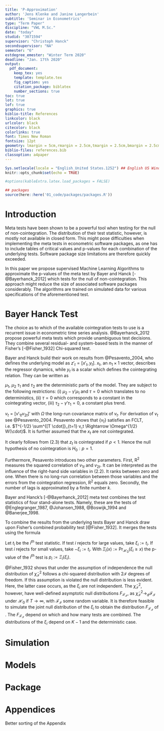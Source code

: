 ```yaml
---
title: 'P-Approximation'
author: 'Jens Klenke and Janine Langerbein'
subtitle: 'Seminar in Econometrics'
type: "Term Paper"
discipline: "VWL M.Sc."
date: "today"
studid: "3071594"
supervisor: "Christoph Hanck"
secondsupervisor: "NA"
semester: "6"
estdegree_emester: "Winter Term 2020"
deadline: "Jan. 17th 2020"
output:
  pdf_document:
    keep_tex: yes
    template: template.tex
    fig_caption: yes
    citation_package: biblatex
    number_sections: true
toc: true
lot: true
lof: true
graphics: true
biblio-title: References
linkcolor: black
urlcolor: black
citecolor: black
colorlinks: true
font: Times New Roman
fontsize: 12pt
geometry: lmargin = 5cm,rmargin = 2.5cm,tmargin = 2.5cm,bmargin = 2.5cm
biblio-files: references.bib
classoption: a4paper
---
```


<!-- % Template Version 1.1 -->

<!-- Git version -->

```r
Sys.setlocale(locale = "English_United States.1252") ## English US Windows
knitr::opts_chunk$set(echo = TRUE)

#options(kableExtra.latex.load_packages = FALSE)

## packages
source(here::here('01_code/packages/packages.R'))
```

# Introduction
Meta tests have been shown to be a powerful tool when testing for the null of non-cointegration. The distribution of their test statistic, however, is mostly not available in closed form. This might pose difficulties when implementing the meta tests in econometric software packages, as one has to include tables of critical values and p-values for each combination of the underlying tests. Software package size limitations are therefore quickly exceeded. 

In this paper we propose supervised Machine Learning Algorithms to approximate the p-values of the meta test by Bayer and Hanck [-@Bayerhanck_2012] which tests for the null of non-cointegration. This approach might reduce the size of associated software packages considerably. The algorithms are trained on simulated data for various specifications of the aforementioned test. 

\textcolor{red}{Ergebnis der Models (1-2 Sätze)}

\textcolor{red}{Inhalt Paper}

# Bayer Hanck Test
The choice as to which of the available cointegration tests to use is a recurrent issue in econometric time series analysis. @Bayerhanck_2012 propose powerful meta tests which provide unambiguous test decisions. They combine several residual- and system-based tests in the manner of Fisher's [-@Fisher_1932] Chi-squared test. 

Bayer and Hanck build their work on results from @Pesavento_2004, who defines the underlying model as $z'_t = [x'_t, y_t]$. $x_t$, an $n_1 \times 1$ vector, describes the regressor dynamics, while $y_t$ is a scalar which defines the cointegrating relation. They can be written as 

\begin{align}
\Delta x_t &= \tau_1 + v_{1t}, \\
y_t &= (\mu_2 - \gamma' \mu_1) + (\tau_2 - \gamma' \tau_1) t + \gamma' x_t + u_t, \\
u_t &= \rho u_{t-1} + v_{2t}.
\end{align}

$\mu_1$, $\mu_2$ $\tau_1$ and $\tau_2$ are the deterministic parts of the model. They are subject to the following restrictions: (i) $\mu_2 - \gamma' \mu_1$ and $\tau = 0$ which translates to no deterministics, (ii) $\tau = 0$ which corresponds to a constant in the cointegrating vector, (iii) $\tau_2 - \gamma' \tau_1 = 0$, a constant plus trend.

$v_t = [v'_{1t} v_{2t}]'$ with $\Omega$ the long-run covariance matrix of $v_t$. For derivation of $v_t$ see @Pesavento_2004. Pesavento shows that {$v_t$} satisfies an FCLT, i.e. $T^{-1/2} \sum^{[T \cdot]}_{t=1} v_t \Rightarrow \Omega^{1/2} W(\cdot)$. It is further assumed that the $x_t$ are not cointegrated.

It clearly follows from (2.3) that $z_t$ is cointegrated if $\rho < 1$. Hence the null hypothesis of no cointegration is $H_0: p = 1$. 

Furthermore, Pesavento introduces two other parameters. First, $\text{R}^2$ measures the squared correlation of $v_{1t}$ and $v_{2t}$. It can be interpreted as the influence of the right-hand side variables in (2.2). It ranks between zero and one. When there is no long-run correlation between those variables and the errors from the cointegration regression, $\text{R}^2$ equals zero. Secondly, the number of lags is approximated by a finite number $k$.

\textcolor{red}{Assumptions (BH S. 84)?}

Bayer and Hanck's [-@Bayerhanck_2012] meta test combines the test statistics of four stand-alone tests. Namely, these are the tests of @Englegranger_1987, @Johansen_1988, @Boswijk_1994 and @Banerjee_1998. 

\textcolor{red}{Engle-Granger}

\textcolor{red}{Johansen}

\textcolor{red}{Banerjee and Boswijk}

To combine the results from the underlying tests Bayer and Hanck draw upon Fisher's combined probability test [@Fisher_1932]. It merges the tests using the formula

\begin{equation}
\tilde{\chi}^2_{\mathcal{I}} := -2 \sum_{i \in \mathcal{I}} \ln{(p_i)}. 
\label{Fisher}
\end{equation}

Let $t_i$ be the $i^{th}$ test statistic. If test $i$ rejects for large values, take $\xi_i := t_i$. If test $i$ rejects for small values, take $-\xi_i := t_i$. With $\Xi_i(x) := \text{Pr}_{\mathcal{H_0}}(\xi_i \geq x)$ the p-value of the $i^{th}$ test is $p_i := \Xi_i(\xi_i)$.

@Fisher_1932 shows that under the assumption of independence the null distribution of $\tilde{\chi}^2_{\mathcal{I}}$ follows a chi-squared distribution with $2\mathcal{I}$ degrees of freedom. If this assumption is violated the null distribution is less evident. Here, the latter case occurs, as the $\xi_i$ are not independent. The $\tilde{\chi}^2_{\mathcal{I}}$, however, have well-defined asymptotic null distributions $F_{\mathcal{F_I}}$, as $\tilde{\chi}^2_{\mathcal{I}} \rightarrow_d \mathcal{F_I}$ under $\mathcal{H_0}$ if $T \rightarrow \infty$, with $\mathcal{F_I}$ some random variable. It is therefore feasible to simulate the joint null distribution of the $\xi_i$ to obtain the distribution $F_{\mathcal{F_I}}$ of \ref{Fisher}. The $F_{\mathcal{F_I}}$ depend on which and how many tests are combined. The distributions of the $\xi_i$ depend on $K-1$ and the deterministic case.


# Simulation

# Models

# Package


<!-- end of main part -->

\pagebreak

\pagenumbering{Roman}

\addcontentsline{toc}{section}{References}
\printbibliography[title = References]
\cleardoublepage

\begin{refsection}
\nocite{R-base}
\nocite{R-stargazer}
\nocite{R-stringr}
\nocite{R-tidyr}
\nocite{R-dplyr}
\nocite{R-glmnet}
\nocite{R-class}
\nocite{R-MASS}
\nocite{R-plm}
\nocite{R-leaps}
\nocite{R-caret}
\nocite{R-tree}
\nocite{R-gbm}
\nocite{R-plotmo}
\nocite{R-pls}
\nocite{R-splines}
\nocite{R-tictoc}
\nocite{R-plotly}
\nocite{R-inspectdf}
\nocite{R-rpart}
\nocite{R-rpart.plot}
\nocite{R-stargazer}
\nocite{R-knitr}
\nocite{R-purrr}
\nocite{R-randomForest}
\nocite{R-rstudioapi}





\nocite{R-Studio}

\printbibliography[title = Software-References]
\addcontentsline{toc}{section}{Software-References}
\end{refsection}


<!---
--------------------------------------------------------------------------------
------------- Appendix ---------------------------------------------------------
--------------------------------------------------------------------------------
-->

\cleardoublepage
\appendix
\setcounter{table}{0}
\setcounter{figure}{0}
\renewcommand{\thetable}{A\arabic{table}}
\renewcommand{\thefigure}{A\arabic{figure}}

\newgeometry{top = 2.5cm, left = 5cm, right = 2.5cm, bottom = 2cm}

# Appendices

Better sorting of the Appendix 


<!-- 
--------------------------------------------------------------------------------
------------- End of Appendix --------------------------------------------------
--------------------------------------------------------------------------------
--> 
\restoregeometry

\cleardoublepage



